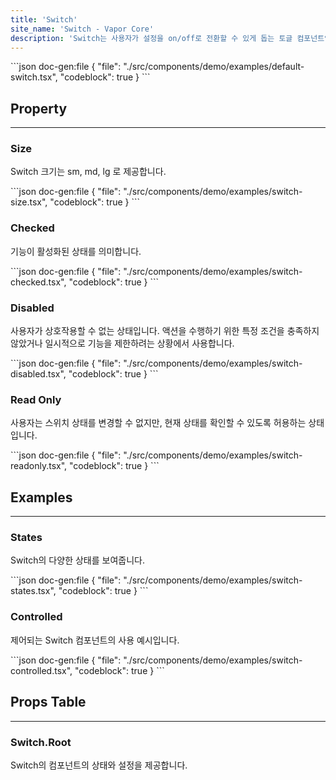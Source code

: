 ```yaml
---
title: 'Switch'
site_name: 'Switch - Vapor Core'
description: 'Switch는 사용자가 설정을 on/off로 전환할 수 있게 돕는 토글 컴포넌트입니다.'
---
```


<Demo name="default-switch">
```json doc-gen:file
{
    "file": "./src/components/demo/examples/default-switch.tsx",
    "codeblock": true
}
```
</Demo>

## Property

---

### Size

Switch 크기는 sm, md, lg 로 제공합니다.

<Demo name="switch-size">
```json doc-gen:file
{
    "file": "./src/components/demo/examples/switch-size.tsx",
    "codeblock": true
}
```
</Demo>

### Checked

기능이 활성화된 상태를 의미합니다.

<Demo name="switch-checked">
```json doc-gen:file
{
    "file": "./src/components/demo/examples/switch-checked.tsx",
    "codeblock": true
}
```
</Demo>

### Disabled

사용자가 상호작용할 수 없는 상태입니다. 액션을 수행하기 위한 특정 조건을 충족하지 않았거나 일시적으로 기능을 제한하려는 상황에서 사용합니다.

<Demo name="switch-disabled">
```json doc-gen:file
{
    "file": "./src/components/demo/examples/switch-disabled.tsx",
    "codeblock": true
}
```
</Demo>

### Read Only

사용자는 스위치 상태를 변경할 수 없지만, 현재 상태를 확인할 수 있도록 허용하는 상태입니다.

<Demo name="switch-readonly">
```json doc-gen:file
{
    "file": "./src/components/demo/examples/switch-readonly.tsx",
    "codeblock": true
}
```
</Demo>

## Examples

---

### States

Switch의 다양한 상태를 보여줍니다.

<Demo name="switch-states">
```json doc-gen:file
{
    "file": "./src/components/demo/examples/switch-states.tsx",
    "codeblock": true
}
```
</Demo>

### Controlled

제어되는 Switch 컴포넌트의 사용 예시입니다.

<Demo name="switch-controlled">
```json doc-gen:file
{
    "file": "./src/components/demo/examples/switch-controlled.tsx",
    "codeblock": true
}
```
</Demo>

## Props Table

---

### Switch.Root

Switch의 컴포넌트의 상태와 설정을 제공합니다.

<ComponentPropsTable file="switch" section="props" />
